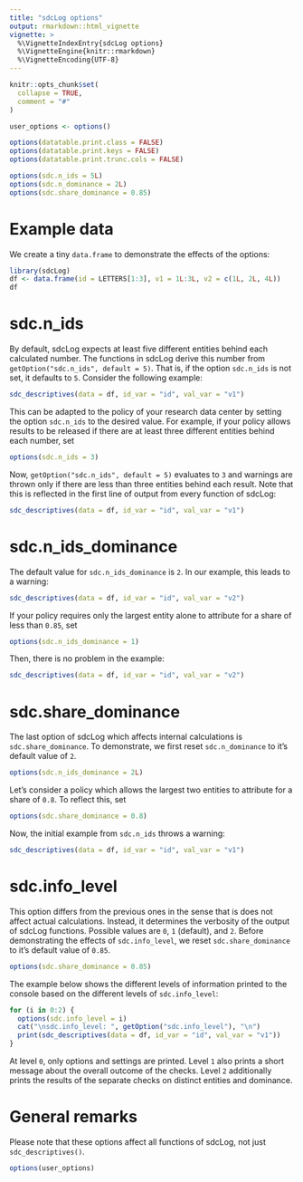 ```yaml
---
title: "sdcLog options"
output: rmarkdown::html_vignette
vignette: >
  %\VignetteIndexEntry{sdcLog options}
  %\VignetteEngine{knitr::rmarkdown}
  %\VignetteEncoding{UTF-8}
---
```


```r
knitr::opts_chunk$set(
  collapse = TRUE,
  comment = "#"
)

user_options <- options()

options(datatable.print.class = FALSE)
options(datatable.print.keys = FALSE)
options(datatable.print.trunc.cols = FALSE)

options(sdc.n_ids = 5L)
options(sdc.n_dominance = 2L)
options(sdc.share_dominance = 0.85)
```

# Example data
We create a tiny `data.frame` to demonstrate the effects of the options:

```r
library(sdcLog)
df <- data.frame(id = LETTERS[1:3], v1 = 1L:3L, v2 = c(1L, 2L, 4L))
df
```

# sdc.n_ids
By default, sdcLog expects at least five different entities behind each
calculated number. The functions in sdcLog derive this number from
`getOption("sdc.n_ids", default = 5)`. That is, if the option `sdc.n_ids` is not
set, it defaults to `5`. Consider the following example:

```r
sdc_descriptives(data = df, id_var = "id", val_var = "v1")
```

This can be adapted to the policy of your research data center by setting the
option `sdc.n_ids` to the desired value. For example, if your policy allows
results to be released if there are at least three different entities behind
each number, set

```r
options(sdc.n_ids = 3)
```

Now, `getOption("sdc.n_ids", default = 5)` evaluates to `3` and warnings are
thrown only if there are less than three entities behind each result. Note that
this is reflected in the first line of output from every function of sdcLog:

```r
sdc_descriptives(data = df, id_var = "id", val_var = "v1")
```

# sdc.n_ids_dominance

The default value for `sdc.n_ids_dominance` is `2`. In our example, this leads
to a warning:

```r
sdc_descriptives(data = df, id_var = "id", val_var = "v2")
```

If your policy requires only the largest entity alone to attribute for a share
of less than `0.85`, set

```r
options(sdc.n_ids_dominance = 1)
```

Then, there is no problem in the example:

```r
sdc_descriptives(data = df, id_var = "id", val_var = "v2")
```

# sdc.share_dominance

The last option of sdcLog which affects internal calculations is
`sdc.share_dominance`. To demonstrate, we first reset `sdc.n_dominance` to it's
default value of `2`.
```r
options(sdc.n_ids_dominance = 2L)
```
Let's consider a policy which allows the largest two entities to attribute for a
share of `0.8`. To reflect this, set

```r
options(sdc.share_dominance = 0.8)
```

Now, the initial example from `sdc.n_ids` throws a warning:

```r
sdc_descriptives(data = df, id_var = "id", val_var = "v1")
```

# sdc.info_level

This option differs from the previous ones in the sense that is does not affect
actual calculations. Instead, it determines the verbosity of the output of
sdcLog functions. Possible values are `0`, `1` (default), and `2`. Before
demonstrating the effects of `sdc.info_level`, we reset `sdc.share_dominance` to
it's default value of `0.85`.

```r
options(sdc.share_dominance = 0.85)
```

The example below shows the different levels of information printed to the
console based on the different levels of `sdc.info_level`:

```r
for (i in 0:2) {
  options(sdc.info_level = i)
  cat("\nsdc.info_level: ", getOption("sdc.info_level"), "\n")
  print(sdc_descriptives(data = df, id_var = "id", val_var = "v1"))
}
```

At level `0`, only options and settings are printed. Level `1` also prints a
short message about the overall outcome of the checks. Level `2` additionally
prints the results of the separate checks on distinct entities and dominance.

# General remarks
Please note that these options affect all functions of sdcLog, not just
`sdc_descriptives()`.

```r
options(user_options)
```
